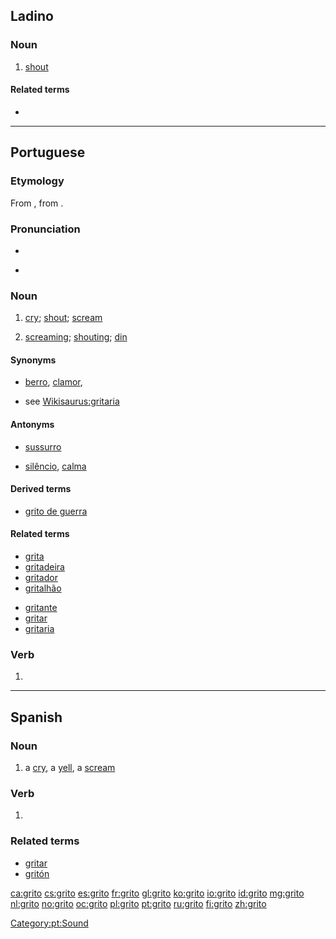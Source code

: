 ==Ladino==

===Noun===
{{lad-noun|l|g=m}}

# [[shout]]

====Related terms====
* {{l|lad|gritar|sc=Latn}}

----

==Portuguese==
{{wikipedia|lang=pt}}

===Etymology===
From {{etyl|VL.|pt}} {{recons|lang=VL.|sc=Latn|critare}}, from {{etyl|la|pt}} {{term|quiritare|lang=la}}.

===Pronunciation===
* {{IPA|/ˈgɾi.tu/|lang=pt}}
* {{a|South Brazil}} {{IPA|/ˈgɾi.to/|lang=pt}}

===Noun===
{{pt-noun|m|s}}

# [[cry]]; [[shout]]; [[scream]]
# {{context|uncountable|lang=pt}} [[screaming]]; [[shouting]]; [[din]]

====Synonyms====
* {{sense|shout}} [[berro]], [[clamor]], 
* {{sense|din}} see [[Wikisaurus:gritaria]]

====Antonyms====
* {{sense|shout}} [[sussurro]]
* {{sense|din}} [[silêncio]], [[calma]]

====Derived terms====
* [[grito de guerra]]

====Related terms====
{{top2}}
* [[grita]]
* [[gritadeira]]
* [[gritador]]
* [[gritalhão]]
{{mid2}}
* [[gritante]]
* [[gritar]]
* [[gritaria]]
{{bottom}}

===Verb===
{{pt-verb-form}}

# {{pt-verb form of|gritar|ar|indicative|present|singular|first}}

[[Category:pt:Sound]]

----

==Spanish==

===Noun===
{{es-noun|m}}

# a [[cry]], a [[yell]], a [[scream]]

===Verb===
{{es-verb-form|gritar}}

# {{es-verb form of|ending=ar|mood=indicative|tense=present|pers=1|number=singular|gritar}}

===Related terms===
* [[gritar]]
* [[gritón]]

[[ca:grito]]
[[cs:grito]]
[[es:grito]]
[[fr:grito]]
[[gl:grito]]
[[ko:grito]]
[[io:grito]]
[[id:grito]]
[[mg:grito]]
[[nl:grito]]
[[no:grito]]
[[oc:grito]]
[[pl:grito]]
[[pt:grito]]
[[ru:grito]]
[[fi:grito]]
[[zh:grito]]